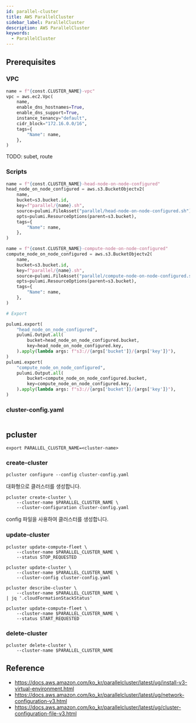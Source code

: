 ```yaml
---
id: parallel-cluster
title: AWS ParallelCluster
sidebar_label: ParallelCluster
description: AWS ParallelCluster
keywords:
  - ParallelCluster
---
```


## Prerequisites

### VPC

```python
name = f"{const.CLUSTER_NAME}-vpc"
vpc = aws.ec2.Vpc(
    name,
    enable_dns_hostnames=True,
    enable_dns_support=True,
    instance_tenancy="default",
    cidr_block="172.16.0.0/16",
    tags={
        "Name": name,
    },
)
```

TODO: subet, route

### Scripts

```python
name = f"{const.CLUSTER_NAME}-head-node-on-node-configured"
head_node_on_node_configured = aws.s3.BucketObjectv2(
    name,
    bucket=s3.bucket.id,
    key=f"parallel/{name}.sh",
    source=pulumi.FileAsset("parallel/head-node-on-node-configured.sh"),
    opts=pulumi.ResourceOptions(parent=s3.bucket),
    tags={
        "Name": name,
    },
)

name = f"{const.CLUSTER_NAME}-compute-node-on-node-configured"
compute_node_on_node_configured = aws.s3.BucketObjectv2(
    name,
    bucket=s3.bucket.id,
    key=f"parallel/{name}.sh",
    source=pulumi.FileAsset("parallel/compute-node-on-node-configured.sh"),
    opts=pulumi.ResourceOptions(parent=s3.bucket),
    tags={
        "Name": name,
    },
)

# Export

pulumi.export(
    "head_node_on_node_configured",
    pulumi.Output.all(
        bucket=head_node_on_node_configured.bucket,
        key=head_node_on_node_configured.key,
    ).apply(lambda args: f"s3://{args['bucket']}/{args['key']}"),
)
pulumi.export(
    "compute_node_on_node_configured",
    pulumi.Output.all(
        bucket=compute_node_on_node_configured.bucket,
        key=compute_node_on_node_configured.key,
    ).apply(lambda args: f"s3://{args['bucket']}/{args['key']}"),
)
```

### cluster-config.yaml

```yaml

```

## pcluster

```shell
export PARALLEL_CLUSTER_NAME=<cluster-name>
```

### create-cluster

```shell
pcluster configure --config cluster-config.yaml
```

대화형으로 클러스터를 생성합니다.

```shell
pcluster create-cluster \
    --cluster-name $PARALLEL_CLUSTER_NAME \
    --cluster-configuration cluster-config.yaml
```

config 파일을 사용하여 클러스터를 생성합니다.

### update-cluster

```shell
pcluster update-compute-fleet \
    --cluster-name $PARALLEL_CLUSTER_NAME \
    --status STOP_REQUESTED
```

```shell
pcluster update-cluster \
    --cluster-name $PARALLEL_CLUSTER_NAME \
    --cluster-config cluster-config.yaml
```

```shell
pcluster describe-cluster \
    --cluster-name $PARALLEL_CLUSTER_NAME \
| jq '.cloudFormationStackStatus'
```

```shell
pcluster update-compute-fleet \
    --cluster-name $PARALLEL_CLUSTER_NAME \
    --status START_REQUESTED
```

### delete-cluster

```shell
pcluster delete-cluster \
    --cluster-name $PARALLEL_CLUSTER_NAME
```

## Reference

- https://docs.aws.amazon.com/ko_kr/parallelcluster/latest/ug/install-v3-virtual-environment.html
- https://docs.aws.amazon.com/ko_kr/parallelcluster/latest/ug/network-configuration-v3.html
- https://docs.aws.amazon.com/ko_kr/parallelcluster/latest/ug/cluster-configuration-file-v3.html
